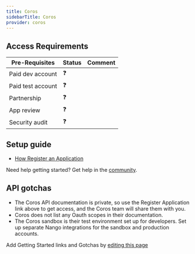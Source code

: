 ```yaml
---
title: Coros
sidebarTitle: Coros
provider: coros
---
```



<Overview />
<PreBuiltTooling provider={providers[pageMetadata.provider]} />
<PreBuiltUseCases />

## Access Requirements
| Pre-Requisites | Status | Comment|
| - | - | - |
| Paid dev account | ❓ |  |
| Paid test account | ❓ |  |
| Partnership | ❓ | |
| App review | ❓ |  |
| Security audit | ❓ | |



## Setup guide

-   [How Register an Application](https://support.coros.com/hc/en-us/articles/17085887816340-Submit-an-API-Application)

<Tip>Need help getting started? Get help in the [community](https://nango.dev/slack).</Tip>

## API gotchas
- The Coros API documentation is private, so use the Register Application link above to get access, and the Coros team will share them with you.
- Coros does not list any Oauth scopes in their documentation.
- The Coros sandbox is their test environment set up for developers. Set up separate Nango integrations for the sandbox and production accounts.

<Note>Add Getting Started links and Gotchas by [editing this page](https://github.com/nangohq/nango/tree/master/docs-v2/integrations/all/coros.mdx)</Note>